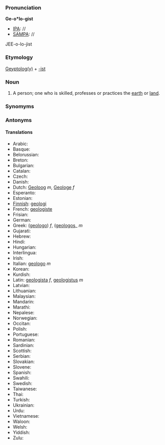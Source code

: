 ===Pronunciation===

'''Ge-o*lo-gist'''
*[[IPA]]: //
*[[SAMPA]]: //
JEE-o-lo-jist
===Etymology===

[[Geology|Geyptolog(y)]] + [[-ist]]

=== Noun ===

#A person; one who is skilled, professes or practices the [[earth]] or [[land]]. 
===Synomyms===
===Antonyms===
====Translations====
*Arabic:
*Basque:
*Belorussian:
*Breton:
*Bulgarian:
*Catalan:
*Czech:
*Danish:
*Dutch: [[Geoloog]] ''m'', [[Geologe]] ''f''
*Esperanto:
*Estonian:
*[[Finnish]]: [[geologi]]
*French: [[geologiste]]
*Frisian:
*German:
*Greek: ([[geologo]]) ''f'', ([[geologos]]_ ''m''
*Gujarati:
*Hebrew:
*Hindi:
*Hungarian:
*Interlingua:
*Irish:
*Italian: [[geologo]] ''m''
*Korean:
*Kurdish:
*Latin: [[geologista]] ''f'', [[geologistus]] ''m''
*Latvian:
*Lithuanian:
*Malaysian:
*Mandarin:
*Marathi:
*Nepalese:
*Norwegian:
*Occitan:
*Polish:
*Portuguese:
*Romanian:
*Sardinian:
*Scottish:
*Serbian:
*Slovakian:
*Slovene:
*Spanish:
*Swahili:
*Swedish:
*Taiwanese:
*Thai:
*Turkish:
*Ukrainian:
*Urdu:
*Vietnamese:
*Waloon:
*Welsh:
*Yiddish:
*Zulu: